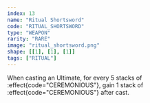```yaml
---
index: 13
name: "Ritual Shortsword"
code: "RITUAL_SHORTSWORD"
type: "WEAPON"
rarity: "RARE"
image: "ritual_shortsword.png"
shape: [[1], [1], [1]]
tags: ["RITUAL"]
---
```


When casting an Ultimate, for every 5 stacks of :effect{code="CEREMONIOUS"}, gain 1 stack of :effect{code="CEREMONIOUS"} after cast.
